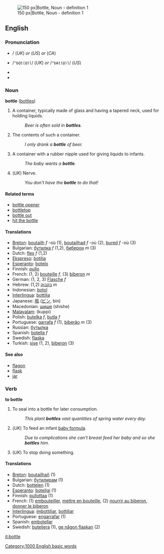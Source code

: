 [[Image:Beaujolais Nouveau bottle.jpg|thumb|right|150 px|Bottle, Noun - definition 1]]

==English==
===Pronunciation===
*{{IPA|/ˈbɒt(ə)l}}/ (''UK'') ''or'' {{IPA|/ˈbɑt(ə)l/}} (''US'') ''or'' {{IPA|/ˈbɑɾ(ə)l/}} (''CA'')
*{{SAMPA}} /<tt>"bQt(@)l</tt>/ (''UK'') ''or'' /<tt>"bAt(@)l</tt>/ (''US'')
*{{audio|en-us-bottle.ogg|Audio (US)}}
*{{audio|en-ca-bottle.ogg|Audio (CA)}}

===Noun===
'''bottle''' ([[bottles]])

# A container, typically made of glass and having a tapered neck, used for holding liquids.
#: ''Beer is often sold in '''bottles'''.''
# The contents of such a container.  
#: ''I only drank a '''bottle''' of beer.''
# A container with a rubber nipple used for giving liquids to infants.
#: ''The baby wants a '''bottle'''.''
# (''UK'') Nerve.
#: ''You don't have the '''bottle''' to do that!''

====Related terms====
* [[bottle opener]]
* [[bottletop]]
* [[bottle out]]
* [[hit the bottle]]

====Translations====
*[[Breton]]: [[boutailh]] ''f'' -où (1), [[boutailhad]] ''f'' -où (2), [[bured]] ''f'' -où (3)
*Bulgarian: [[бутилка]] ''f'' (1,2), [[биберон]] ''m'' (3)
*Dutch: [[fles]] ''f'' (1,2)
*[[Ekspreso]]: [[botilia]]
*[[Esperanto]]: [[botelo]]
*Finnish: [[pullo]]
*French: (1, 2) [[bouteille]] ''f'', (3) [[biberon]] ''m''
*German: (1, 2, 3) [[Flasche]] ''f''
*Hebrew: (1,2) [[בקבוק]] ''m''
*Indonesian: [[botol]]
*[[Interlingua]]: [[bottilia]]
*Japanese: [[瓶]] ([[ビン]], bin)
*Macedonian: [[шише]] (shishe)
*[[Malayalam]]: (kuppi)
*Polish: [[butelka]] ''f'', [[butla]] ''f''
*Portuguese: [[garrafa]] ''f'' (1), [[biberão]] ''m'' (3)
*Russian: [[бутылка]]
*Spanish: [[botella]] ''f''
*Swedish: [[flaska]]
*Turkish: [[şişe]] (1, 2), [[biberon]] (3)

====See also====
*[[flagon]]
*[[flask]]
*[[jar]]

===Verb===
'''to bottle'''

# To seal into a bottle for later consumption.
#: ''This plant '''bottles''' vast quantities of spring water every day.''
# (''UK'') To feed an infant [[baby formula]].
#: ''Due to complications she can't breast feed her baby and so she '''bottles''' him.''
# (''UK'') To stop doing something.

====Translations====
*[[Breton]]: [[boutailhañ]] (1)
*Bulgarian: [[бутилирам]] (1)
*Dutch: [[bottelen]] (1)
*[[Esperanto]]: [[boteligi]] (1)
*Finnish: [[pullottaa]] (1)
*French: (1) [[embouteiller]], [[mettre en bouteille]], (2) [[nourrir au biberon]], [[donner le biberon]]
*[[Interlingua]]: [[imbottiliar]], [[bottiliar]]
*Portuguese: [[engarrafar]] (1)
*Spanish: [[embotellar]]
*Swedish: [[buteljera]] (1), [[ge någon flaskan]] (2)

[[Category:1000 English basic words]]
[[it:bottle]]